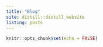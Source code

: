 ```yaml
---
title: "Blog"
site: distill::distill_website
listing: posts
---
```



```r
knitr::opts_chunk$set(echo = FALSE)
```

